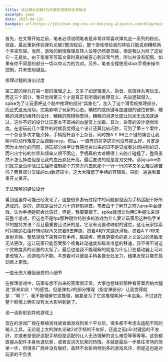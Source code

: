 ```yaml
---
title: 谈以弹丸论破2为代表的游戏的众多缺点
excerpt: game
date: 2023-08-12s
backpic: url(https://jetzihan-img.oss-cn-beijing.aliyuncs.com/blog/mainpageBk.png)
---
```


首先，在文章开始之前，笔者必须说明笔者是非常非常喜欢弹丸这一系列的粉丝。但是，最近重新体验弹丸论破2整流程后，整个游戏带给我的体验只能说用糟糕两个字来形容。当然，游戏的剧情推理反转人设等仍然更顶级，但是我认为除了这些它一无是处。由于笔者写写篇文章时真的被恶心到非常气愤，所以并没有配图，如果有你不同意的部分一切以你认为的为对。另外，笔者全程使用xbox手柄来操作控制，并未使用键鼠。


推理过程的演出过度


第二部的弹丸在第一部的推理之上，又多了如逻辑潜入、杂音、获取弹丸等玩法，而这三个部分，我只觉得第三个才是真正有所谓的推理意义。先说逻辑潜入。spike为了让玩家把这个脑中推理的部分“具象化”，加入了这个滑雪板推理部分，而正式这无用功，完美影响了玩家的心态。糟糕的跳跃键与加速键的键位安排，糟糕的滑道边缘转向设计，糟糕的障碍物安排，糟糕的滑道长度让玩家无法加速通过。这些不好的设计让玩家本不富裕的血量雪上加霜。其次，杂音的设计徒增难度。在游玩前几个案件的时候我觉得这个设计还算比较巧妙，可到了第三个案件，一个杂音多次才能点掉，手柄摇杆追不上杂音，同时按A Y RB三个键的痛苦让我瞬间将动作难度之后调到easy。然后，一直有的拼字这次也没有那么好。肯定是因为本地化的问题，游玩部分拼字让我感觉拼出来的词不是词或者总想拼别的词，而它出字符的位置和频率又很不固定，手柄真的太难跟得上去防止碰撞了，整局虽然不怎么掉血但是让我的血压疯狂升高。最后要说的就是言刃交锋。请问spike你们就完全没体验过左摇杆控制那个刀刃方向去砍那个一行一行的字又多么难受痛苦吗？而且部分交锋的cut数还较少，这大大降低了手柄的容错率，只能一遍遍看着重开又重开。


无法理解的键位设计


看到这里你可能已经发现了，这些很多游玩过程中的问题都是因为手柄适配不好所造成的。是的，这就是百分之八十的罪魁祸首。笔者由于了解其之前为psp平台游戏，认为手柄适配会比较好，但是，我要算错了。spike就想让你用C手握法来游玩整个游戏，但这也不是fps那种键位特别多的游戏为什么要让玩家用这种伤手关节的握持方法？而且最重要且讨厌的是，它没有设置改映射的键位，这让玩家探索时只能边右摇杆转动视角又摁着B去奔跑，摁着A和Y来跳跃滑板，摁着A Y RB来发射言弹。整局游戏下来我只有手疼，脑袋疼。而且更要命的是上文说过的灵敏度无法更改，这让玩家只能忍受那个视角转动速度和瞄准准星的移速，我不得不说这个灵敏度真的设置的太低了。最后也是我不能理解的就是为什么只在启动器上可以更改输入，而游戏内不能。本想着可以键鼠手柄各自长处发力，结果发现只能在启动器上更改。


一些无伤大雅但迷惑的小细节


在推理游戏中，玩家有想不出来的答案很正常，大家也想体验那种看答案后拍大腿说“原来如此！”的感觉。但是弹丸2的部分推理（指言弹部分）让我觉得就是：“啊？”，我不能理解它这推理，我甚至为了它这推理耗掉一半血条。不过这在整个剧情上确实没有太大影响到是了。


谈一谈影射到其他游戏上


现在的游戏厂商在移植游戏或者做游戏到某个平台后，很多都不考虑去适配不同的输入工具。无论是上文的弹丸论破2对手柄的不友好，还是之前p5r对键鼠的不友好，亦或者是很好适配手柄但是适配的让人无法理解的这么难受等等等等。这些都直接从配件本身劝退玩家，或者说浇灭玩家的热情。本就是最后一步推往市场的简单一步，但很多厂商并没有做好，虽然不会影响特别多的游戏风评，但是这也是对玩家的不负责


